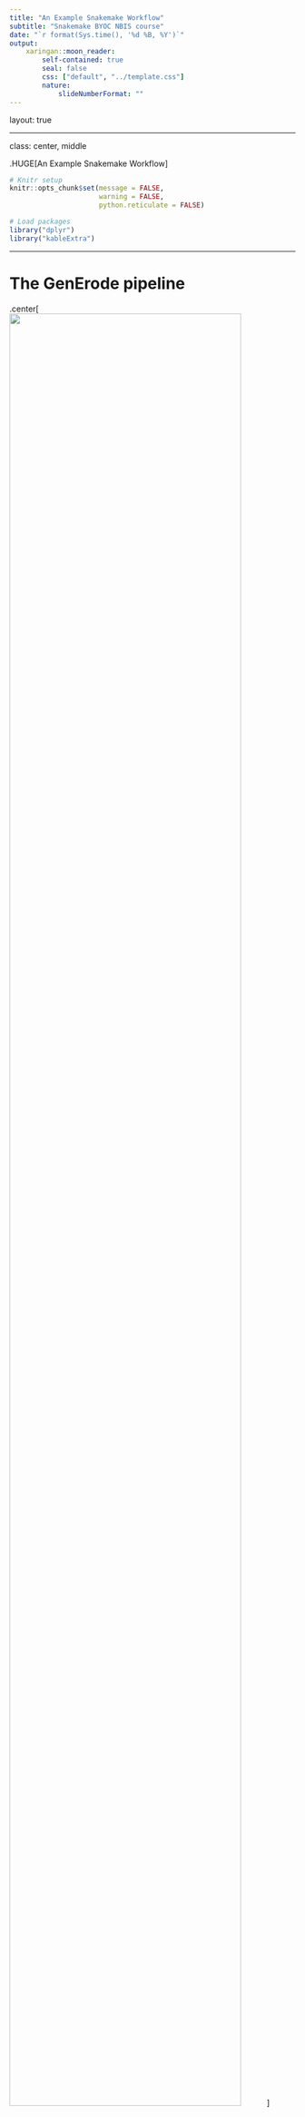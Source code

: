 ```yaml
---
title: "An Example Snakemake Workflow"
subtitle: "Snakemake BYOC NBIS course"
date: "`r format(Sys.time(), '%d %B, %Y')`"
output:
    xaringan::moon_reader:
        self-contained: true
        seal: false
        css: ["default", "../template.css"]
        nature:
            slideNumberFormat: ""
---
```


layout: true
<div class="scilife-logo"></div>
<div class="nbis-logo"></div>

---

class: center, middle

.HUGE[An Example Snakemake Workflow]


```r
# Knitr setup
knitr::opts_chunk$set(message = FALSE,
                      warning = FALSE,
                      python.reticulate = FALSE)

# Load packages
library("dplyr")
library("kableExtra")
```

---

# The GenErode pipeline

.center[<img src="GenErode_illustration.jpg" width=90%/>]  
.center[https://github.com/NBISweden/GenErode]  
.center[[Kutschera et al. 2022 (BMC Bioinformatics)](https://bmcbioinformatics.biomedcentral.com/articles/10.1186/s12859-022-04757-0)]

---

# The GenErode pipeline

* Developed in a NBIS project with Love Dalén's lab (Centre for Palaeogenetics, SU & NRM)

--

* Compares population genomics statistics from historical and modern samples of endangered populations

.center[<img src="sumatran_rhino_3_2016-07-13.jpg" width=40%/>]
.center[.tiny[Sumatran rhinoceros (_Dicerorhinus sumatrensis_), critically endangered]]
--

* Data processing from fastq files to BAM & VCF files plus downstream population genomics analyses

---

# The GenErode pipeline

* Started at Snakemake version 3.10 (!), current pipeline runs with Snakemake version 7.20.0 (latest version: 8.11.6)

--

* Historical and modern samples are processed in parallel

--

* Whole-genome resequencing data from historical/ancient samples needs special processing as DNA degrades over time

--

* Some analyses or filtering steps are run separately for modern and historical samples, or only for historical samples

---

# Analysis Tracks of the Workflow

.center[<img src="figure_1_generode_pipeline_v7.png" width=60%/>]

---

# Analysis Tracks of the Workflow

.center[<img src="figure_2_generode_pipeline_v7.png" width=60%/>]

---

# The Workflow Structure

* Rules with the actual analyses in separate Snakefiles (in `workflow/rules/`)
    * `workflow/rules/common.smk` contains Python code to create sample and readgroup ID 
    dictionaries & lists from metadata tables and the config file


--


* `Snakefile`
    * `include` of rule Snakefiles
    * `all` rule collecting output files produced by the different rule Snakefiles
    * Python and bash code to generate and edit the pipeline report with `snakemake --report`


--

* Cluster execution (e.g. UPPMAX) with slurm: 
    * `config/cluster.yaml` file to set up slurm profile

---

# The Workflow Structure

* Metadata files for historical and modern samples (separately)
    * Sample IDs, readgroup IDs, sequencing technology, paths to fastq files

--

* Example `historical_samples.txt` file (whitespace-separated)

```r
# Function for creating tables
create_table <- function(data, full_width = TRUE) {
    data %>%
        kable() %>%
        kable_styling(bootstrap_options = c("basic", "hover"),
                      font_size         = 10,
                      fixed_thead       = TRUE,
                      full_width        = full_width,
                      position          = "center")
}

# Define and show metadata
metadata <- data.frame(samplename_index_lane    = c("VK01_01_L2","VK01_02_L2"),
                       readgroup_id             = c("BHYOX3ALTH.L2.01","BHYOX3ALTH.L2.02"),
                       readgroup_platform       = c(rep("illumina",2)),
                       path_to_R1_fastq         = c("data/S1/P01_2.R1.fq.gz","data/S1/P02_2.R1.fq.gz"),
                       path_to_R2_fastq         = c("data/S1/P01_2.R2.fq.gz","data/S1/P02_2.R2.fq.gz"))
create_table(metadata)
```

* see `config/historical_samples_paths.txt` and `config/modern_samples_paths.txt`

---

# The Workflow Structure

* Config file `config.yaml` (to be edited by users, placed in `config/`)
    * Paths to input data and metadata tables
    * Selection of analysis steps to be run
    * Parameters for different rules
    * Lists with samples for optional analyses

--

```python
#################################################################
# 1) Full path to reference genome assembly.
# Reference genome has to be checked for short and concise FASTA 
# headers without special characters and has to be uncompressed. 
# The file name will be reused by the pipeline and can have the file 
# name extensions *.fasta, *.fa or *.fna.
ref_path: ""
#################################################################


#################################################################
# 2) Relative paths (from the main snakemake directory) to metadata 
# files with sample information.
# Example files can be found in "config/"
historical_samples: "" # leave empty ("") if not run for historical samples.
modern_samples: "" # leave empty ("") if not run for modern samples. 
#################################################################
```

---

# How to choose which steps to run

**Step 1**: Use booleans in the config file (`config/config.yaml`) as on/off switches

--

```python
#####
# FastQC on raw reads, adapter and quality trimming (incl. read merging 
# for historical samples) using fastp, FastQC on trimmed reads.
# Adapter sequences are automatically detected.
# Automatic detection of NovaSeq or NextSeq samples and activation of
# poly-G tail trimming.
fastq_processing: True

[...]
#####

#####
# Map historical and modern reads to reference genome assembly (specified above).
mapping: False
#####
```

---

# How to choose which steps to run

> For many analysis steps, parameters can be specified in the config file

> These parameters can be used in the workflow with the syntax `config["parameter_name"]`,
  e.g. `config["hist_readlength"]`

--

```python
#####
# FastQC on raw reads, adapter and quality trimming (incl. read merging 
# for historical samples) using fastp, FastQC on trimmed reads.
# Adapter sequences are automatically detected.
# Automatic detection of NovaSeq or NextSeq samples and activation of
# poly-G tail trimming.
fastq_processing: True

# Minimum read length.
# Historical samples (after trimming and read merging)
hist_readlength: "30" # recommended setting: 30 bp

# Modern samples (after trimming)
mod_readlength: "30"
#####
```


---

# How to choose which steps to run

**Step 2**: Use some Python code, `include` and the rule `all` to figure out what the workflow will do

--

* The main `Snakefile` contains an empty Python list `all_outputs` to collect output files from the included rule Snakefiles,

```python
all_outputs = []
```

--

* the `include` variable to attach the rule Snakefiles corresponding to the analysis steps that were set to `True` in the config file, 


```python
if config["fastq_processing"]:
    include: "workflow/rules/1.1_fastq_processing.smk"
```

--

* and the rule `all` that takes the output files from the list `all_outputs` as input

```python
rule all:
    input: all_outputs,
```

---

# How to choose which steps to run

**Step 2**: Use some Python code, `include` and the rule `all` to figure out what the workflow will do

* The rule Snakefile (`workflow/rules/1.1_fastq_processing.smk`) contains some Python code to add its 
  final output files to the list `all_outputs` in the main `Snakefile`

--

```python
import os
if os.path.exists(config["historical_samples"]):
    all_outputs.append("data/raw_reads_symlinks/historical/stats/multiqc/multiqc_report.html")
    all_outputs.append("results/historical/trimming/stats/multiqc/multiqc_report.html")

if os.path.exists(config["modern_samples"]):
    all_outputs.append("data/raw_reads_symlinks/modern/stats/multiqc/multiqc_report.html")
    all_outputs.append("results/modern/trimming/stats/multiqc/multiqc_report.html")
```

--

* `config["historical_samples"]` and `config["modern_samples"]` point to the config file where the paths to metadata files are specified:

```python
#################################################################
# 2) Relative paths (from the main snakemake directory) to metadata 
# files with sample information.
# Example files can be found in "config/"
historical_samples: "" # leave empty ("") if not run for historical samples.
modern_samples: "" # leave empty ("") if not run for modern samples. 
#################################################################
```

---

# How to choose which steps to run

**Step 2**: Use some Python code, `include` and the rule `all` to figure out what the workflow will do

* The rule Snakefile (`workflow/rules/1.1_fastq_processing.smk`) contains some Python code to add its 
  final output files to the list `all_outputs` in the main `Snakefile`

```python
import os
if os.path.exists(config["historical_samples"]):
    all_outputs.append("data/raw_reads_symlinks/historical/stats/multiqc/multiqc_report.html")
    all_outputs.append("results/historical/trimming/stats/multiqc/multiqc_report.html")

if os.path.exists(config["modern_samples"]):
    all_outputs.append("data/raw_reads_symlinks/modern/stats/multiqc/multiqc_report.html")
    all_outputs.append("results/modern/trimming/stats/multiqc/multiqc_report.html")
```

* By using the `if` statement to check for the presence of historical or modern metadata files, the workflow can also be run 
  only for historical or only for modern samples

---

class: center, middle

.HUGE[Questions?]

---
